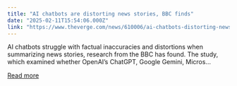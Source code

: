 ```yaml
---
title: "AI chatbots are distorting news stories, BBC finds"
date: "2025-02-11T15:54:06.000Z"
link: "https://www.theverge.com/news/610006/ai-chatbots-distorting-news-bbc-study"
---
```


AI chatbots struggle with factual inaccuracies and distortions when summarizing news stories, research from the BBC has found. The study, which examined whether OpenAI’s ChatGPT, Google Gemini, Micros...

[Read more](https://www.theverge.com/news/610006/ai-chatbots-distorting-news-bbc-study)
